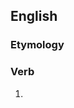 ==English==

===Etymology===
{{suffix|en|vanquish|est}}

===Verb===
{{head|en|verb form}}

# {{en-archaic second-person singular of|vanquish|lang=en}}